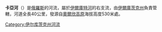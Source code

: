 '''卡亞河'''（{{lang-ru|Кая}}）是[[俄羅斯|俄羅斯]]的河流，屬於[[伊爾庫特河|伊爾庫特河]]的右支流，由[[伊爾庫茨克州|伊爾庫茨克州]]負責管轄，河道全長40公里，發源自[[奧爾欣高原|奧爾欣高原]]海拔高度530米處。

{{Russia-geo-stub}}

[[Category:伊尔库茨克州河流|Category:伊尔库茨克州河流]]